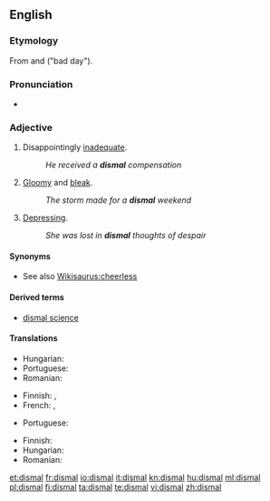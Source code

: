 ==English==

===Etymology===
From {{etyl|la}} {{term|dies|diēs|day|lang=la}} and {{term|malus||bad|lang=la}} ("bad day").

===Pronunciation===
* {{IPA|/ˈdɪzm(ə)l/}}

===Adjective===
{{en-adj}}

# Disappointingly [[inadequate]].
#: ''He received a '''dismal''' compensation''
# [[gloomy|Gloomy]] and [[bleak]].
#: ''The storm made for a '''dismal''' weekend''
# [[depressing|Depressing]].
#: ''She was lost in '''dismal''' thoughts of despair''

====Synonyms====
* See also [[Wikisaurus:cheerless]]

====Derived terms====
* [[dismal science]]

====Translations====
{{trans-top|disappointingly inadequate}}
* Hungarian: {{t|hu|elszomoritoan elégtelen}}
* Portuguese: {{t|pt|inadequado|m}}
* Romanian: {{t|ro|dezamagitor de inadecvat}}
{{trans-mid}}
{{trans-bottom}}

{{trans-top|gloomy and bleak}}
* Finnish: {{t+|fi|synkkä}}, {{t+|fi|surullinen}}
* French: {{t+|fr|morne|m|f}},  {{t+|fr|lugubre|m|f}}
{{trans-mid}}
* Portuguese: {{t+|pt|sombrio}}
{{trans-bottom}}

{{trans-top|depressing}}
* Finnish: {{t+|fi|surullinen}}
* Hungarian: {{t|hu|szomoru}}
* Romanian: {{t|ro|deprimant}}
{{trans-mid}}
{{trans-bottom}}

[[et:dismal]]
[[fr:dismal]]
[[io:dismal]]
[[it:dismal]]
[[kn:dismal]]
[[hu:dismal]]
[[ml:dismal]]
[[pl:dismal]]
[[fi:dismal]]
[[ta:dismal]]
[[te:dismal]]
[[vi:dismal]]
[[zh:dismal]]